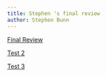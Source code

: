 ```yaml
---
title: Stephen 's final review
author: Stephen Bunn
---
```


[Final Review](stephens/Final.html)

[Test 2](stephens/Test_2.html)

[Test 3](stephens/Test3_2.html)
